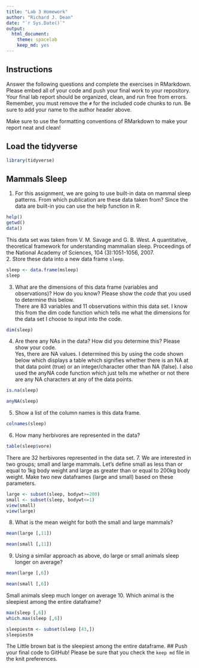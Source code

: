 ```yaml
---
title: "Lab 3 Homework"
author: "Richard J. Dean"
date: "`r Sys.Date()`"
output:
  html_document: 
    theme: spacelab
    keep_md: yes
---
```


## Instructions
Answer the following questions and complete the exercises in RMarkdown. Please embed all of your code and push your final work to your repository. Your final lab report should be organized, clean, and run free from errors. Remember, you must remove the `#` for the included code chunks to run. Be sure to add your name to the author header above.  

Make sure to use the formatting conventions of RMarkdown to make your report neat and clean!  

## Load the tidyverse
```r
library(tidyverse)
```

## Mammals Sleep
1. For this assignment, we are going to use built-in data on mammal sleep patterns. From which publication are these data taken from? Since the data are built-in you can use the help function in R.
```r
help()
getwd()
data()
```
This data set was taken from V. M. Savage and G. B. West. A quantitative, theoretical framework for understanding mammalian sleep. Proceedings of the National Academy of Sciences, 104 (3):1051-1056, 2007.   
2. Store these data into a new data frame `sleep`.
```r
sleep <- data.frame(msleep)
sleep
```

3. What are the dimensions of this data frame (variables and observations)? How do you know? Please show the *code* that you used to determine this below.     
There are 83 variables and 11 observations within this data set. 
I know this from the dim code function which tells me what the dimensions for the data set I choose to input into the code.
```r
dim(sleep)
```

4. Are there any NAs in the data? How did you determine this? Please show your code.    
Yes, there are NA values. I determined this by using the code shown below which displays a table which signifies whether there is an NA at that data point (true) or an integer/character other than NA (false). I also used the anyNA code function which just tells me whether or not there are any NA characters at any of the data points.
```r
is.na(sleep)
```
```r
anyNA(sleep)
```

5. Show a list of the column names is this data frame.
```r
colnames(sleep)
```

6. How many herbivores are represented in the data?  
```r
table(sleep$vore)
```
There are 32 herbivores represented in the data set.
7. We are interested in two groups; small and large mammals. Let's define small as less than or equal to 1kg body weight and large as greater than or equal to 200kg body weight. Make two new dataframes (large and small) based on these parameters.
```r
large <- subset(sleep, bodywt>=200)
small <- subset(sleep, bodywt<=1)
view(small)
view(large)
```

8. What is the mean weight for both the small and large mammals?
```r
mean(large [,11])
```

```r
mean(small [,11])
```

9. Using a similar approach as above, do large or small animals sleep longer on average?  
```r
mean(large [,6])
```

```r
mean(small [,6])
```
Small animals sleep much longer on average
10. Which animal is the sleepiest among the entire dataframe?
```r
max(sleep [,6])
which.max(sleep [,6])
```

```r
sleepiestm <- subset(sleep [43,])
sleepiestm
```
The Little brown bat is the sleepiest among the entire dataframe.
## Push your final code to GitHub!
Please be sure that you check the `keep md` file in the knit preferences.   